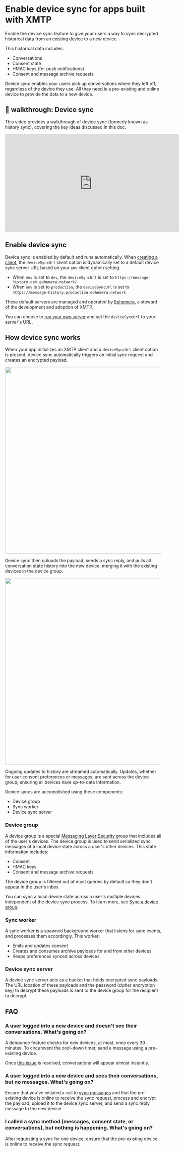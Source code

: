 # Enable device sync for apps built with XMTP

Enable the device sync feature to give your users a way to sync decrypted historical data from an existing device to a new device.

This historical data includes:

- Conversations
- Consent state
- HMAC keys (for push notifications)
- Consent and message archive requests

Device sync enables your users pick up conversations where they left off, regardless of the device they use. All they need is a pre-existing and online device to provide the data to a new device.

## 🎥 walkthrough: Device sync

This video provides a walkthrough of device sync (formerly known as history sync), covering the key ideas discussed in this doc.

<iframe width="560" height="315" src="https://www.youtube.com/embed/_FtNqtjk-ls?si=uZ_Mnh9phF6y2h-O" title="YouTube video player" frameBorder="0" allow="accelerometer; autoplay; clipboard-write; encrypted-media; gyroscope; picture-in-picture; web-share" referrerPolicy="strict-origin-when-cross-origin" allowFullScreen></iframe>

## Enable device sync

Device sync is enabled by default and runs automatically. When [creating a client](/inboxes/create-a-client), the `deviceSyncUrl` client option is dynamically set to a default device sync server URL based on your `env` client option setting.

- When `env` is set to `dev`, the `deviceSyncUrl` is set to `https://message-history.dev.ephemera.network/`
- When `env` is set to `production`, the `deviceSyncUrl` is set to `https://message-history.production.ephemera.network`

These default servers are managed and operated by [Ephemera](https://ephemerahq.com/), a steward of the development and adoption of XMTP.

You can choose to [run your own server](https://github.com/xmtp/xmtp-message-history-server) and set the `deviceSyncUrl` to your server's URL.

## How device sync works

When your app initializes an XMTP client and a `deviceSyncUrl` client option is present, device sync automatically triggers an initial sync request and creates an encrypted payload.

<div>
    <img src="https://raw.githubusercontent.com/xmtp/docs-xmtp-org/refs/heads/main/docs/pages/img/device-sync-1.png" width="600px" />
</div>

Device sync then uploads the payload, sends a sync reply, and pulls all conversation state history into the new device, merging it with the existing devices in the device group.

<div>
    <img src="https://raw.githubusercontent.com/xmtp/docs-xmtp-org/refs/heads/main/docs/pages/img/device-sync-2.png" width="600px" />
</div>

Ongoing updates to history are streamed automatically. Updates, whether for user consent preferences or messages, are sent across the device group, ensuring all devices have up-to-date information.

Device syncs are accomplished using these components:

- Device group
- Sync worker
- Device sync server

### Device group

A device group is a special [Messaging Layer Security](/protocol/security) group that includes all of the user's devices. The device group is used to send serialized sync messages of a local device state across a user's other devices. This state information includes:

- Consent
- HMAC keys
- Consent and message archive requests

The device group is filtered out of most queries by default so they don't appear in the user's inbox.

You can sync a local device state across a user's multiple devices independent of the device sync process. To learn more, see [Sync a device group](/inboxes/sync-and-syncall#sync-device-group).

### Sync worker

A sync worker is a spawned background worker that listens for sync events, and processes them accordingly. This worker:

- Emits and updates consent
- Creates and consumes archive payloads for and from other devices
- Keeps preferences synced across devices

### Device sync server

A device sync server acts as a bucket that holds encrypted sync payloads. The URL location of these payloads and the password (cipher encryption key) to decrypt these payloads is sent to the device group for the recipient to decrypt.

## FAQ

### A user logged into a new device and doesn't see their conversations. What's going on?

A debounce feature checks for new devices, at most, once every 30 minutes. To circumvent the cool-down timer, send a message using a pre-existing device.

Once [this issue](https://github.com/xmtp/libxmtp/issues/1309) is resolved, conversations will appear almost instantly.

### A user logged into a new device and sees their conversations, but no messages. What's going on?

Ensure that you've initiated a call to [sync messages](#sync-conversations-and-messages) and that the pre-existing device is online to receive the sync request, process and encrypt the payload, upload it to the device sync server, and send a sync reply message to the new device.

### I called a sync method (messages, consent state, or conversations), but nothing is happening. What's going on?

After requesting a sync for one device, ensure that the pre-existing device is online to receive the sync request.
